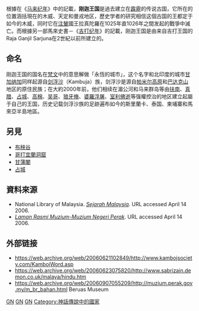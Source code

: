 {{Infobox Former Country
|native_name            = Gangga Nagara
|conventional_long_name = 刚迦王国
|common_name            = 刚迦王国
|
|continent              = 东南亚
|region                 = 东南亚
|country                = 马来西亚
|era                    = <!--- 重大事件，如：“拿破仑战争”、“冷战”等 --->
|status                 = <!--- 地位：见模板页的分类列表 --->
|status_text            = <!--- 其他对其地位的介绍。请勿滥用。 --->
|empire                 = <!--- 该实体所从属的帝国（国家） --->
|government_type        = 君主制
|
|<!--- 兴衰、时间、年份与日期 --->
|<!-- 请仅在目标条目存在时填写开始/结束事件字段。不应仅以“废止”或“成立”带过 -->
|
|year_start             = 2世纪
|year_end               = 1025/1026
|
|year_exile_start       = <!--- 开始流亡的年份（如果为流亡政府：status="Exile"） --->
|year_exile_end         = <!--- 流亡结束的年份（如果仍在流亡则留空） --->
|
|event_start            = 立国
|date_start             = <!--- 选填：成立日期，格式为：1801年1月1日--->
|event_end              = 被[[朱罗王朝|注輦国]]所灭
|date_end               = <!--- 选填：解体日期 --->
|
|event1                 = <!--- 选填：“start”与“end”之间的其他事件 --->
|date_event1            = 
|event2                 = 
|date_event2            = 
|event3                 = 
|date_event3            = 
|event4                 = 
|date_event4            = 
|
|event_pre              = <!--- 选填：“event_start”之前发生的重要事件 --->
|date_pre               = 
|event_post             = <!--- 选填：”event_end”之后发生的重要事件 --->
|date_post              = 
|
|<!--- 国旗式导航：先前与继承实体，从p1到p5及s1到s5 --->
|p1                     = <!--- 介绍先前实体之条目的名称，标号1-5 --->
|flag_p1                = <!--- 默认："Flag of {{{p1}}}.svg"（大小30） --->
|image_p1               = <!--- 使用：[[File:Sin_escudo.svg|20px]] --->
|p2                     = 
|flag_p2                = 
|p3                     = 
|flag_p3                = 
|p4                     = 
|flag_p4                = 
|p5                     = 
|flag_p5                = 
|s1                     = <!--- 介绍继承实体之条目的名称，标号1-5 --->
|flag_s1                = <!--- 默认："Flag of {{{s1}}}.svg"（大小30） --->
|image_s1               = <!--- 使用：[[File:Sin_escudo.svg|20px]] --->
|s2                     = 
|flag_s2                = 
|s3                     = 
|flag_s3                = 
|s4                     = 
|flag_s4                = 
|s5                     = 
|flag_s5                = 
|
|image_flag             = <!--- 默认：Flag of {{{common_name}}}.svg --->
|flag                   = <!--- 国旗图像的链接目标。默认：{{{common_name}}}国旗 --->
|flag_type              = <!--- 对此链接的描述。默认为“国旗” --->
|
|image_coat             = <!--- 默认：Coat of arms of {{{common_name}}}.svg --->
|symbol                 = <!--- 标志图像的链接目标。默认为：{{{common_name}}}国徽 --->
|symbol_type            = <!--- 对此链接的描述。默认为“国徽” --->
|
|image_map              = British Malaya circa 1922.PNG
|image_map_caption      = [[Beruas|Beruas]], [[Manjung|Manjung]] previously known as [[Dinding|Dinding]] as seen in the [[Straits_Settlement|Straits Settlement]] of Malaya map.
|
|capital                = {{le|Beruas}}
|capital_exile          = <!-- 如果status="Exile" -->
|latd= |latm= |latNS= |longd= |longm= |longEW= 
|
|common_languages       = [[马来语|古马来语]]
|religion               = [[印度教|印度教]]
|currency               = 
|
|<!--- 第一任及最后一任领导人的头衔与姓名及他们的副手 --->
|title_leader           = 国王
|leader1                = Raja Ganjil Sarjuna
|year_leader1           = <!--- 任职年份 --->
|leader2                = Gangga Shah Johan
|year_leader2           = <!--- 任职年份 --->
|
|footnotes              = <!--- 接受维基链接 --->
|today                  = {{flag|Malaysia}}
}}
{{馬來西亞歷史}}
根據在《[[马来纪年|马来纪年]]》中的記載，'''刚迦王国'''是過去建立在[[霹靂州|霹靂]]的传说古国，它所在的位置涵括現在的木威、天定和曼戎地区，歷史学者的研究相信这個古国的王都定于如今的木威，同时它在[[注輦|注輦]]國王拉真陀羅在1025年直1026年之間发起的戰爭中滅亡。而根據另一部馬來史書－《[[吉打纪年|吉打纪年]]》的記載，刚迦王国是由来自吉打王国的Raja Ganjil Sarjuna在2世紀以前所建立的。


==命名==
刚迦王国的国名在[[梵文|梵文]]中的意思解做「永恆的城市」，这个名字和北印度的城市[[甘加纳加|甘加纳加]]同样起源自[[剑浮沙|剑浮沙]]（Kambuja）族，剑浮沙是源自[[帕米尔高原|帕米尔高原]]和[[巴达克山|巴达克山]]地区的原住民族；在大約2000年前，他们相续在湄公河和马来群岛等由[[扶南|扶南]]、[[真腊|真腊]]、[[占城|占城]]、[[高棉|高棉]]、[[吴哥|吴哥]]、[[狼牙脩|狼牙脩]]、[[婆羅浮屠|婆羅浮屠]]、[[室利佛逝|室利佛逝]]等强權控治的地区建立起屬于自己的王国，历史记载剑浮沙族的足跡遍布如今的斯里蘭卡、泰国、柬埔寨和馬來亞半島地區。

==另見==
* [[布秧谷|布秧谷]]
* [[哥打宜蘭洞窟|哥打宜蘭洞窟]]
* [[甘蒲闍|甘蒲闍]]
* [[占城|占城]]

==資料來源==
* National Library of Malaysia. ''[https://web.archive.org/web/20060413202402/http://sejarahmalaysia.pnm.my/ Sejarah Malaysia]''. URL accessed April 14 2006.
* ''[https://web.archive.org/web/20060907054912/http://muzium.perak.gov.my/m_br_sejarah.html Laman Rasmi Muzium-Muzium Negeri Perak]''. URL accessed April 14 2006.

==外部链接==
* https://web.archive.org/web/20060621102849/http://www.kambojsociety.com/KambojWord.asp
* https://web.archive.org/web/20060623075820/http://www.sabrizain.demon.co.uk/malaya/hindu.htm
* https://web.archive.org/web/20060907055209/http://muzium.perak.gov.my/m_br_bahan.html Beruas Museum

{{马来西亚主题}}

[[Category:东南亚古国|GN]]
[[Category:马来西亚历史政权|GN]]
[[Category:东南亚历史上的王国|GN]]
[[Category:神話傳說中的國家|Category:神話傳說中的國家]]